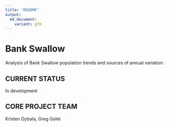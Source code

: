 ```yaml
---
title: "README"
output:
  md_document:
    variant: gfm
---
```


Bank Swallow
======================================

Analysis of Bank Swallow population trends and sources of annual variation.


## CURRENT STATUS

In development


## CORE PROJECT TEAM

Kristen Dybala, Greg Golet

